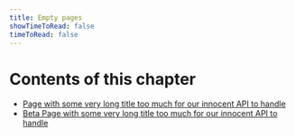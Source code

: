 ```yaml
---
title: Empty pages
showTimeToRead: false
timeToRead: false
---
```


# Contents of this chapter

- [Page with some very long title too much for our innocent API to handle](/empty-pages/empty-page-one)
- [Beta Page with some very long title too much for our innocent API to handle](/empty-pages/empty-page-two)
